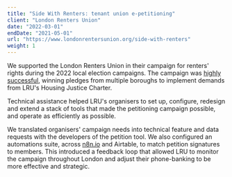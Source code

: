 ```yaml
---
title: "Side With Renters: tenant union e-petitioning"
client: "London Renters Union"
date: "2022-03-01"
endDate: "2021-05-01"
url: "https://www.londonrentersunion.org/side-with-renters"
weight: 1
---
```


We supported the London Renters Union in their campaign for renters' rights during the 2022 local election campaigns. The campaign was [highly successful](https://londonrentersunion.org/2022/side-with-renters-wins/), winning pledges from multiple boroughs to implement demands from LRU's Housing Justice Charter.

Technical assistance helped LRU's organisers to set up, configure, redesign and extend a stack of tools that made the petitioning campaign possible, and operate as efficiently as possible.

We translated organisers' campaign needs into technical feature and data requests with the developers of the petition tool. We also configured an automations suite, across [n8n.io](https://n8n.io) and Airtable, to match petition signatures to members. This introduced a feedback loop that allowed LRU to monitor the campaign throughout London and adjust their phone-banking to be more effective and strategic.
